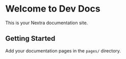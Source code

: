 # Welcome to Dev Docs

This is your Nextra documentation site.

## Getting Started

Add your documentation pages in the `pages/` directory.